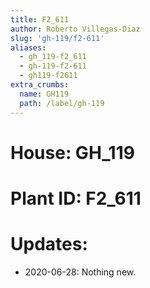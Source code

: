 ```yaml
---
title: F2_611
author: Roberto Villegas-Diaz
slug: 'gh-119/f2-611'
aliases:
  - gh_119-f2_611
  - gh-119-f2-611
  - gh119-f2611
extra_crumbs:
  name: GH119
  path: /label/gh-119
---
```


# **House**: GH_119
# **Plant ID**: F2_611
# **Updates**: 
 - 2020-06-28: Nothing new.
